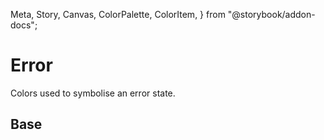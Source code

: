   Meta,
  Story,
  Canvas,
  ColorPalette,
  ColorItem,
} from "@storybook/addon-docs";

<Meta title="Theme/Palettes/Error" />

# Error

Colors used to symbolise an error state.

## Base

<ColorContainer className="paletteContainer">
  <ColorPalette className="docs">
    <ColorItem
      title="Border"
      subtitle="--salt-palette-error-border"
      colors={{
        "--salt-palette-error-border": "var(--salt-palette-error-border)",
      }}
    />
    <ColorItem
      title="Foreground"
      subtitle="--salt-palette-error-foreground"
      colors={{
        "--salt-palette-error-foreground":
          "var(--salt-palette-error-foreground)",
      }}
    />
    <ColorItem
      title="Background (emphasized)"
      subtitle="--salt-palette-error-background-emphasize"
      colors={{
        "--salt-palette-error-background-emphasize":
          "var(--salt-palette-error-background-emphasize)",
      }}
    />
  </ColorPalette>
</ColorContainer>
